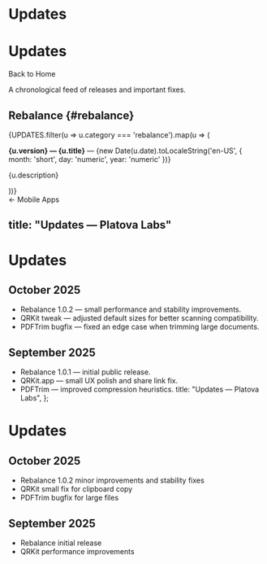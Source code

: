 
# Updates

<div className="flex items-center justify-between">
  <h1 className="text-3xl font-bold">Updates</h1>
  <Link href="/" className="text-sm text-cyan-400">Back to Home</Link>
</div>

<p className="mt-2 text-sm text-neutral-400">A chronological feed of releases and important fixes.</p>

## Rebalance {#rebalance}

{UPDATES.filter(u => u.category === 'rebalance').map(u => (
  <div key={u.id} className="mt-4">
    <p>
      <strong>{u.version} — {u.title}</strong> — <time dateTime={u.date}>{new Date(u.date).toLocaleString('en-US', { month: 'short', day: 'numeric', year: 'numeric' })}</time>
    </p>
    <p className="text-sm text-neutral-300">{u.description}</p>
  </div>
))}

<div className="mt-8">
  <Link href="#mobile-apps" className="text-sm text-neutral-300">← Mobile Apps</Link>
</div>

title: "Updates — Platova Labs"
---

# Updates

## October 2025

- Rebalance 1.0.2 — small performance and stability improvements.
- QRKit tweak — adjusted default sizes for better scanning compatibility.
- PDFTrim bugfix — fixed an edge case when trimming large documents.

## September 2025

- Rebalance 1.0.1 — initial public release.
- QRKit.app — small UX polish and share link fix.
- PDFTrim — improved compression heuristics.
  title: "Updates — Platova Labs",
};

# Updates

## October 2025

- Rebalance 1.0.2 minor improvements and stability fixes
- QRKit small fix for clipboard copy
- PDFTrim bugfix for large files

## September 2025

- Rebalance initial release
- QRKit performance improvements
